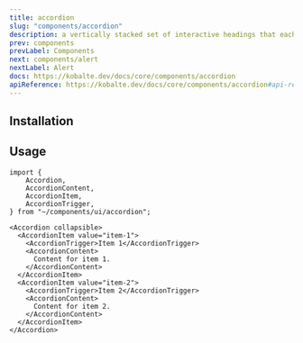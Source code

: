 ```yaml
---
title: accordion
slug: "components/accordion"
description: a vertically stacked set of interactive headings that each reveal a section of content.
prev: components
prevLabel: Components
next: components/alert
nextLabel: Alert
docs: https://kobalte.dev/docs/core/components/accordion
apiReference: https://kobalte.dev/docs/core/components/accordion#api-reference
---
```



<PreviewTabs demoCode={AccordionDemoCode}>
    <AccordionDemo client:only="solid-js" /> 
</PreviewTabs>

## Installation

<InstallationTabs name="accordion" code={AccordionCode} />

## Usage

```tsx
import {
    Accordion,
    AccordionContent,
    AccordionItem,
    AccordionTrigger,
} from "~/components/ui/accordion";
```

```tsx
<Accordion collapsible>
  <AccordionItem value="item-1">
    <AccordionTrigger>Item 1</AccordionTrigger>
    <AccordionContent>
      Content for item 1.
    </AccordionContent>
  </AccordionItem>
  <AccordionItem value="item-2">
    <AccordionTrigger>Item 2</AccordionTrigger>
    <AccordionContent>
      Content for item 2.
    </AccordionContent>
  </AccordionItem>
</Accordion>
```
